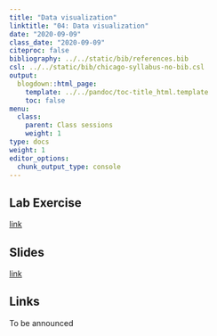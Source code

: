 ```yaml
---
title: "Data visualization"
linktitle: "04: Data visualization"
date: "2020-09-09"
class_date: "2020-09-09"
citeproc: false
bibliography: ../../static/bib/references.bib
csl: ../../static/bib/chicago-syllabus-no-bib.csl
output:
  blogdown::html_page:
    template: ../../pandoc/toc-title_html.template
    toc: false
menu:
  class:
    parent: Class sessions
    weight: 1
type: docs
weight: 1
editor_options: 
  chunk_output_type: console
---
```


## Lab Exercise

[link](/assignment/04-lab)

## Slides

[link](/slides/04-visualization/slides.html)

## Links

To be announced
